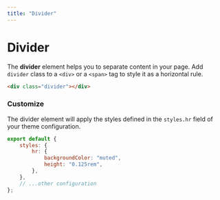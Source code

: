 ```yaml
---
title: "Divider"
---
```


# Divider

The **divider** element helps you to separate content in your page. Add `divider` class to a `<div>` or a `<span>` tag to style it as a horizontal rule.

```html live=true
<div class="divider"></div>
```

### Customize

The divider element will apply the styles defined in the `styles.hr` field of your theme configuration.

```js title=siimple.config.js
export default {
    styles: {
        hr: {
            backgroundColor: "muted",
            height: "0.125rem",
        },
    },
    // ...other configuration
};
```
